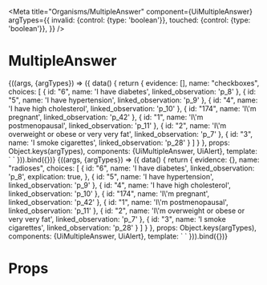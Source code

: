 
<Meta
  title="Organisms/MultipleAnswer"
  component={UiMultipleAnswer}
  argTypes={{
    invalid: {control: {type: 'boolean'}},
    touched: {control: {type: 'boolean'}},
  }}
/>

# MultipleAnswer

<Canvas>
  <Story
    name="Common checkbox"
    args={{
      invalid: true,
      touched: false,
    }}
  >
    {((args, {argTypes}) => ({
      data() {
        return {
          evidence: [],
          name: "checkboxes",
          choices: [
            {
              id: "6",
              name: 'I have diabetes',
              linked_observation: 'p_8'
            },
            {
              id: "5",
              name: 'I have hypertension',
              linked_observation: 'p_9'
            },
            {
              id: "4",
              name: 'I have high cholesterol',
              linked_observation: 'p_10'
            },
            {
              id: "174",
              name: 'I\'m pregnant',
              linked_observation: 'p_42'
            },
            {
              id: "1",
              name: 'I\'m postmenopausal',
              linked_observation: 'p_11'
            },
            {
              id: "2",
              name: 'I\'m overweight or obese or very very fat',
              linked_observation: 'p_7'
            },
            {
              id: "3",
              name: 'I smoke cigarettes',
              linked_observation: 'p_28'
            }
          ]
        }
      },
      props: Object.keys(argTypes),
      components: {UiMultipleAnswer, UiAlert},
      template: `
        <UiMultipleAnswer
          :name="name"
          v-model="evidence"
          :invalid="invalid"
          :touched="touched"
          :choices="choices"
          source="initial"
        />
      `
    })).bind({})}
  </Story>
</Canvas>

<Canvas>
  <Story
    name="Common radio"
     args={{
      invalid: true,
      touched: false,
    }}
  >
    {((args, {argTypes}) => ({
      data() {
        return {
          evidence: {},
          name: "radioses",
          choices: [
            {
              id: "6",
              name: 'I have diabetes',
              linked_observation: 'p_8',
              explication: true,
            },
            {
              id: "5",
              name: 'I have hypertension',
              linked_observation: 'p_9'
            },
            {
              id: "4",
              name: 'I have high cholesterol',
              linked_observation: 'p_10'
            },
            {
              id: "174",
              name: 'I\'m pregnant',
              linked_observation: 'p_42'
            },
            {
              id: "1",
              name: 'I\'m postmenopausal',
              linked_observation: 'p_11'
            },
            {
              id: "2",
              name: 'I\'m overweight or obese or very very fat',
              linked_observation: 'p_7'
            },
            {
              id: "3",
              name: 'I smoke cigarettes',
              linked_observation: 'p_28'
            }
          ]
        }
      },
      props: Object.keys(argTypes),
      components: {UiMultipleAnswer, UiAlert},
      template: `
        <UiMultipleAnswer
          :name="name"
          v-model="evidence"
          :invalid="invalid"
          :touched="touched"
          :choices="choices"
          source="initial"
        />
      `
    })).bind({})}
  </Story>
</Canvas>

<ArgsTable story='Common' />

# Props

<Props of={UiMultipleAnswer} />
